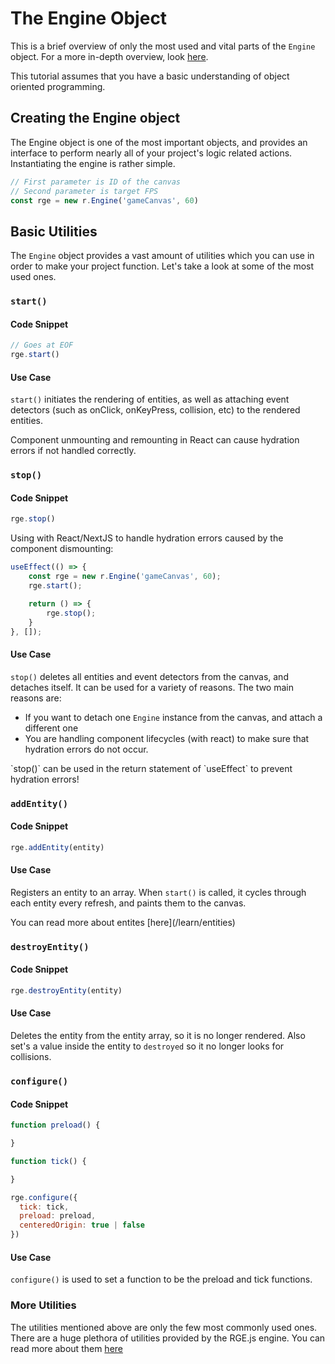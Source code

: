 
# The Engine Object

This is a brief overview of only the most used and vital parts of the `Engine` object. For a more in-depth overview, look [here](/).

<Callout emoji="⚠️" type="warning">
    This tutorial assumes that you have a basic understanding of object oriented programming.
</Callout>

## Creating the Engine object
The Engine object is one of the most important objects, and provides an interface to perform nearly all of your project's logic related actions. Instantiating the engine is rather simple.

```javascript copy 
// First parameter is ID of the canvas
// Second parameter is target FPS
const rge = new r.Engine('gameCanvas', 60)
```

## Basic Utilities
The `Engine` object provides a vast amount of utilities which you can use in order to make your project function. Let's take a look at some of the most used ones.

### `start()`
#### Code Snippet
```javascript copy 
// Goes at EOF
rge.start()
```
#### Use Case
`start()` initiates the rendering of entities, as well as attaching event detectors (such as onClick, onKeyPress, collision, etc) to the rendered entities. 

<Callout type="warning" emoji="⚠️">
  Component unmounting and remounting in React can cause hydration errors if not handled correctly.
</Callout>

### `stop()`
#### Code Snippet
```javascript copy 
rge.stop()
```
Using with React/NextJS to handle hydration errors caused by the component dismounting:
```jsx copy
useEffect(() => {
    const rge = new r.Engine('gameCanvas', 60);
    rge.start();

    return () => {
        rge.stop();
    }
}, []);
```

#### Use Case
`stop()` deletes all entities and event detectors from the canvas, and detaches itself. It can be used for a variety of reasons. The two main reasons are: 
- If you want to detach one `Engine` instance from the canvas, and attach a different one
- You are handling component lifecycles (with react) to make sure that hydration errors do not occur.

<Callout emoji="💡">
  `stop()` can be used in the return statement of `useEffect` to prevent hydration errors! 
</Callout>

### `addEntity()`


#### Code Snippet 
```javascript copy 
rge.addEntity(entity)
```

#### Use Case
Registers an entity to an array. When `start()` is called, it cycles through each entity every refresh, and paints them to the canvas.

<Callout type="info" emoji="ℹ">
  You can read more about entites [here](/learn/entities)
</Callout>

### `destroyEntity()`

#### Code Snippet 
```javascript copy 
rge.destroyEntity(entity)
```

#### Use Case
Deletes the entity from the entity array, so it is no longer rendered. Also set's a value inside the entity to `destroyed` so it no longer looks for collisions.

### `configure()`

#### Code Snippet 
```javascript copy 
function preload() {

}

function tick() {

}

rge.configure({
  tick: tick,
  preload: preload,
  centeredOrigin: true | false
})
```

#### Use Case
`configure()` is used to set a function to be the preload and tick functions.

### More Utilities
The utilities mentioned above are only the few most commonly used ones. There are a huge plethora of utilities provided by the RGE.js engine. You can read more about them [here](/)
